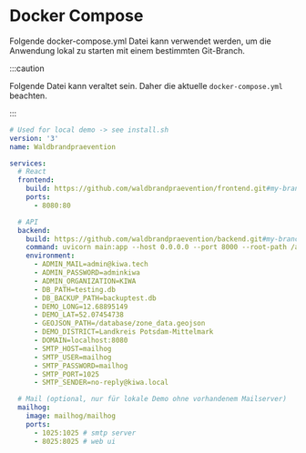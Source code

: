 # Docker Compose

Folgende docker-compose.yml Datei kann verwendet werden, um die Anwendung lokal zu starten mit einem bestimmten Git-Branch.

:::caution

Folgende Datei kann veraltet sein. Daher die aktuelle `docker-compose.yml` beachten.

:::

```yml
# Used for local demo -> see install.sh
version: '3'
name: Waldbrandpraevention

services:
  # React
  frontend:
    build: https://github.com/waldbrandpraevention/frontend.git#my-branch
    ports:
      - 8080:80

  # API
  backend:
    build: https://github.com/waldbrandpraevention/backend.git#my-branch
    command: uvicorn main:app --host 0.0.0.0 --port 8000 --root-path /api
    environment:
      - ADMIN_MAIL=admin@kiwa.tech 
      - ADMIN_PASSWORD=adminkiwa
      - ADMIN_ORGANIZATION=KIWA
      - DB_PATH=testing.db
      - DB_BACKUP_PATH=backuptest.db
      - DEMO_LONG=12.68895149
      - DEMO_LAT=52.07454738
      - GEOJSON_PATH=/database/zone_data.geojson
      - DEMO_DISTRICT=Landkreis Potsdam-Mittelmark
      - DOMAIN=localhost:8080
      - SMTP_HOST=mailhog
      - SMTP_USER=mailhog
      - SMTP_PASSWORD=mailhog
      - SMTP_PORT=1025
      - SMTP_SENDER=no-reply@kiwa.local

  # Mail (optional, nur für lokale Demo ohne vorhandenem Mailserver)
  mailhog:
    image: mailhog/mailhog
    ports:
      - 1025:1025 # smtp server
      - 8025:8025 # web ui
```